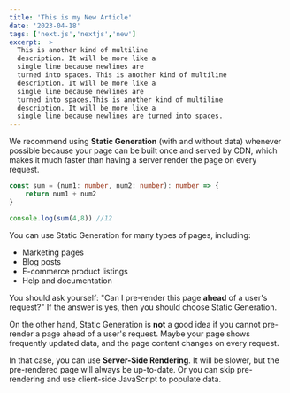 ```yaml
---
title: 'This is my New Article'
date: '2023-04-18'
tags: ['next.js','nextjs','new']
excerpt:  >
  This is another kind of multiline
  description. It will be more like a
  single line because newlines are
  turned into spaces. This is another kind of multiline
  description. It will be more like a
  single line because newlines are
  turned into spaces.This is another kind of multiline
  description. It will be more like a
  single line because newlines are turned into spaces.
---
```


We recommend using **Static Generation** (with and without data) whenever possible because your page can be built once and served by CDN, which makes it much faster than having a server render the page on every request.

```ts
const sum = (num1: number, num2: number): number => {
    return num1 + num2
}

console.log(sum(4,8)) //12
```

You can use Static Generation for many types of pages, including:

- Marketing pages
- Blog posts
- E-commerce product listings
- Help and documentation

You should ask yourself: "Can I pre-render this page **ahead** of a user's request?" If the answer is yes, then you should choose Static Generation.

On the other hand, Static Generation is **not** a good idea if you cannot pre-render a page ahead of a user's request. Maybe your page shows frequently updated data, and the page content changes on every request.

In that case, you can use **Server-Side Rendering**. It will be slower, but the pre-rendered page will always be up-to-date. Or you can skip pre-rendering and use client-side JavaScript to populate data.